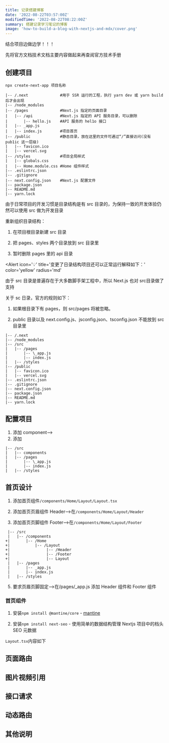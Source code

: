 ```yaml
---
title: 记录搭建博客
date: '2022-08-22T03:57:00Z'
modifiedTime: '2022-08-22T08:22:00Z'
summary: 搭建记录学习笔记的博客
image: 'how-to-build-a-blog-with-nextjs-and-mdx/cover.png'
---
```


结合项目边做边学！！！

先将官方文档技术文档主要内容做起来再查阅官方技术手册

## 创建项目

`npx create-next-app 项目名称`

```
|-- /.next              #用于 SSR 运行的工程，执行 yarn dev 或 yarn build 后才会出现
|-- /node_modules
|-- /pages              #Next.js 指定的页面目录
|   |-- /api            #Next.js 指定的 API 服务目录，可以删除
|       |-- hello.js    #API 服务的 hel1o 接口
|   |-- _app.js
|   |-- index.js        #项目首页
|-- /public             #静态目录，放在这里的文件可通过“/”直接访问(没有 pub1ic 这一层级)
|   |-- favicon.ico
|   |-- vercel.svg
|-- /styles             #项目全局样式
|   |-- globals.css
|   |-- Home.module.css #Home 组件样式
|-- .eslintrc.json
|-- .gitignore
|-- next.config.json    #Next.js 配置文件
|-- package.json
|-- README.md
|-- yarn.lock
```

由于日常项目的开发习惯是目录结构是有 src 目录的，为保持一致的开发体验仍然可以使用 src 做为开发目录

重新组织目录结构：

1. 在项目根目录新建 src 目录

2. 把 pages、styles 两个目录放到 src 目录里

3. 暂时删除 pages 里的 api 目录

<Alert
  icon='💡'
  title='变更了日录结构项目还可以正常运行解释如下：'
  color='yellow'
  radius='md'
>
  由于 src 目录是普遍存在于大多数脚手架工程中，所以 Next.js 也对 src目录做了支持
</Alert>

关于 sc 日录，官方的规则如下：

1. 如果根目录下有 pages，则 src/pages 将被忽略。

2. public 目录以及 next.config.js、jsconfig.json、tsconfig.json 不能放到 src 目录里

```
|-- /.next
|-- /node_modules
|-- /src
|   |-- /pages
|       |-- \_app.js
|       |-- index.js
|   |-- /styles
|-- /public
|   |-- favicon.ico
|   |-- vercel.svg
|-- .eslintrc.json
|-- .gitignore
|-- next.config.json
|-- package.json
|-- README.md
|-- yarn.lock
```

## 配置项目

1. 添加 component-->
2. 添加

```
|-- /src
|   |-- components
|   |-- /pages
|       |-- \_app.js
|       |-- index.js
|   |-- /styles
```

## 首页设计

1. 添加首页组件`/components/Home/Layout/Layout.tsx`

2. 添加首页页眉组件 Header-->在`/components/Home/Layout/Header`

3. 添加首页页脚组件 Footer-->在`/components/Home/Layout/Footer`

```
 |-- /src
 |   |-- /components
+|       |-- /Home
+|           |-- /Layout
+|                |-- /Header
+|                |-- /Footer
+|                |-- Layout
 |   |-- /pages
 |       |-- _app.js
 |       |-- index.js
 |   |-- /styles
```

5. 要求页眉页脚固定-->在/pages/\_app.js 添加 Header 组件和 Footer 组件

### 首页组件

1. 安装`npm install @mantine/core` - [mantine](https://mantine.dev/pages/getting-started/)

2. 安装`npm install next-seo` - 使用简单的数据结构管理 Nextjs 项目中的档头 SEO 元数据

`Layout.tsx`内容如下

## 页面路由

## 图片视频引用

## 接口请求

## 动态路由

## 其他说明
